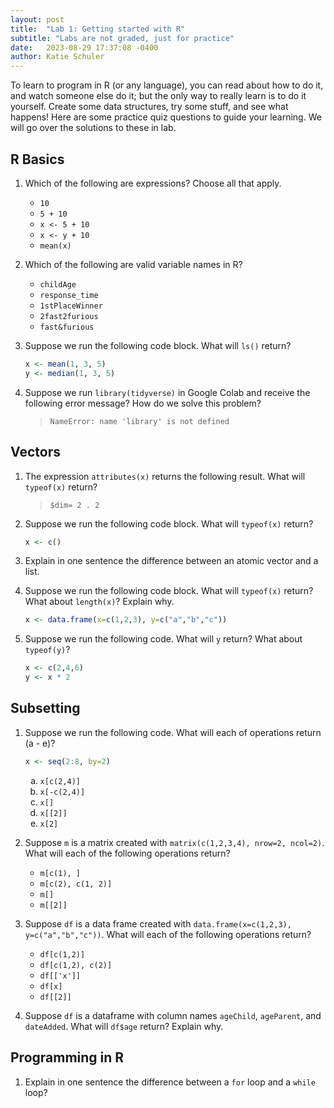 ```yaml
---
layout: post
title:  "Lab 1: Getting started with R"
subtitle: "Labs are not graded, just for practice"
date:   2023-08-29 17:37:08 -0400
author: Katie Schuler
---
```


To learn to program in R (or any language), you can read about how to do it, and watch someone else do it; but the only way to really learn is to do it yourself. Create some data structures, try some stuff, and see what happens! Here are some practice quiz questions to guide your learning. We will go over the solutions to these in lab.

## R Basics


1. Which of the following are expressions? Choose all that apply.
    - `10`
    - `5 + 10`
    - `x <- 5 + 10`
    - `x <- y + 10`
    - `mean(x)`

1. Which of the following are valid variable names in R? 
    - `childAge`
    - `response_time`
    - `1stPlaceWinner`
    - `2fast2furious`
    - `fast&furious`

1. Suppose we run the following code block. What will `ls()` return? 

    ```r
    x <- mean(1, 3, 5)
    y <- median(1, 3, 5)
    ```

1. Suppose we run `library(tidyverse)` in Google Colab and receive the following error message? How do we solve this problem? 

    > `NameError: name 'library' is not defined`

## Vectors

1. The expression `attributes(x)` returns the following result. What will `typeof(x)` return?  

    > `$dim= 2 . 2`

1. Suppose we run the following code block. What will `typeof(x)` return? 

    ```r
    x <- c()
    ```


1. Explain in one sentence the difference between an atomic vector and a list. 

1. Suppose we run the following code block. What will `typeof(x)` return? What about `length(x)`? Explain why.

    ```r
    x <- data.frame(x=c(1,2,3), y=c("a","b","c"))
    ```

1. Suppose we run the following code. What will `y` return? What about `typeof(y)`?

    ```r
    x <- c(2,4,6)
    y <- x * 2   
    ```

## Subsetting
1. Suppose we run the following code. What will each of operations return (a - e)? 

    ```r
    x <- seq(2:8, by=2)
    ```
    a. `x[c(2,4)]`
    b. `x[-c(2,4)]`
    c. `x[]`
    d. `x[[2]]`
    e. `x[2]`

1. Suppose `m` is a matrix created with `matrix(c(1,2,3,4), nrow=2, ncol=2)`. What will each of the following operations return?
    - `m[c(1), ]`
    - `m[c(2), c(1, 2)]`
    - `m[]`
    - `m[[2]]`

1. Suppose `df` is a data frame created with `data.frame(x=c(1,2,3), y=c("a","b","c"))`. What will each of the following operations return?
    - `df[c(1,2)]`
    - `df[c(1,2), c(2)]`
    - `df[['x']]`
    - `df[x]`
    - `df[[2]]`

1. Suppose `df` is a dataframe with column names `ageChild`, `ageParent`, and `dateAdded`. What will `df$age` return?  Explain why.

## Programming in R
1. Explain in one sentence the difference between a `for` loop and a `while` loop? 
